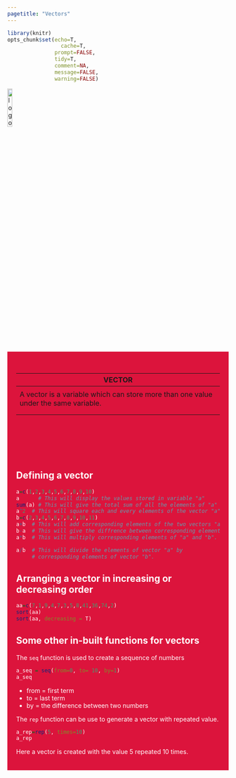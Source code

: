 ```yaml
---
pagetitle: "Vectors"
---
```


```r
library(knitr)
opts_chunk$set(echo=T,
	             cache=T,
               prompt=FALSE,
               tidy=T,
               comment=NA,
               message=FALSE,
               warning=FALSE)
```

<link rel="stylesheet" href="mystyle.css" type="text/css">

<!-- <div class="icon-bar"> -->
<!--   <a href="variables.html" class="prev">PREVIOUS PAGE</a> -->
<!--   <a href="matrix.html" class="next">NEXT PAGE</a> -->
<!-- </div> -->


<a href="index.html">
  <img src="images/logo.png" alt="logo"  style="width:15%;">
</a>

<div style="background-color:crimson;color:white;padding:20px;">
<h2> **VECTOR**</h2>
---
<p>
A vector is a variable which can store more than one value under the same variable.
</p>
</div>

<br/>
<br/>
<br/>

## Defining a vector

```r
a=c(1,2,3,4,5,6,7,8,9,10)
a      # This will display the values stored in variable "a"
sum(a) # This will give the total sum of all the elements of "a"
a^2  # This will square each and every elements of the vector "a"
b=c(2,3,4,5,6,7,8,9,10,11)
a+b  # This will add corresponding elements of the two vectors "a" and "b" 
b-a  # This will give the diffrence between corresponding elements of "b" and "a"
a*b  # This will multiply corresponding elements of "a" and "b".

a/b  # This will divide the elements of vector "a" by 
     # corresponding elements of vector "b".

```



## Arranging a vector in increasing or decreasing order

```r
aa=c(7,1,9,4,7,3,5,8,41,36,74,2)
sort(aa)
sort(aa, decreasing = T)
```


## Some other in-built functions for vectors

The `seq` function is used to create a sequence of numbers

```r
a_seq = seq(from=0, to= 10, by=1)
a_seq
```

  + from = first term
  + to = last term
  + by = the difference between two numbers

The `rep` function can be use to generate a vector with repeated value.

```r
a_rep=rep(5, times=10)
a_rep
```
Here a vector is created with the value 5 repeated 10 times.